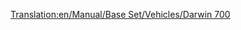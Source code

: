 [[Translation:en/Manual/Base Set/Vehicles/Darwin 700]]

{{en/Aircraft|Name=Darwin 700
|Image=[[File:en/Darwin700.png|Darwin 700]]
|Cost=43.066 (86,132)
|Speed=947 kph (592 MPH)
|Annual=6.187 (12,374)
|Designed=2042
|Lifespan=23
|Capacity=150 passengers & 65 bags of mail
|Description=A fictional futuristic plane. Supposedly built by Darwin/Boeing
|Real-life=Fictional
}}